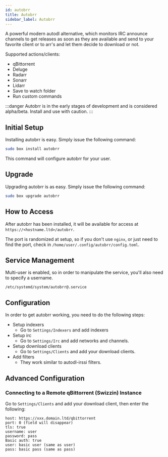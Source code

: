 ```yaml
---
id: autobrr
title: Autobrr
sidebar_label: Autobrr
---
```


A powerful modern autodl alternative, which monitors IRC announce channels to get releases as soon as they are available and send to your favorite client or to arr's and let them decide to download or not.

Supported actions/clients:
* qBittorrent
* Deluge
* Radarr
* Sonarr
* Lidarr
* Save to watch folder
* Run custom commands

:::danger
Autobrr is in the early stages of development and is considered alpha/beta.
Install and use with caution.
:::

## Initial Setup

Installing autobrr is easy. Simply issue the following command:

```bash main
sudo box install autobrr
```

This command will configure autobrr for your user.

## Upgrade

Upgrading autobrr is as easy. Simply issue the following command:

```bash main
sudo box upgrade autobrr
```

## How to Access

After autobrr has been installed, it will be available for access at `https://<hostname.ltd>/autobrr`.

The port is randomized at setup, so if you don't use `nginx`, or just need to find the port, check in `/home/user/.config/autobrr/config.toml`.

## Service Management

Multi-user is enabled, so in order to manipulate the service, you'll also need to specify a username.

```
/etc/systemd/system/autobrr@.service
```


<SystemdTabs service="autobrr@<username>" />

## Configuration

In order to get autobrr working, you need to do the following steps:

- Setup indexers
  - Go to `Settings/Indexers` and add indexers
- Setup irc
  - Go to `Settings/Irc` and add networks and channels.
- Setup download clients
  - Go to `Settings/Clients` and add your download clients.
- Add filters
  - They work similar to autodl-irssi filters.

## Advanced Configuration

### Connecting to a Remote qBittorrent (Swizzin) Instance

Go to `Settings/Clients` and add your download client, then enter the following:

```plaintext
host: https://xxx.domain.ltd/qbittorrent
port: 0 (field will disappear)
tls: true
username: user
password: pass
Basic auth: true
user: basic user (same as user)
pass: basic pass (same as pass)
```
